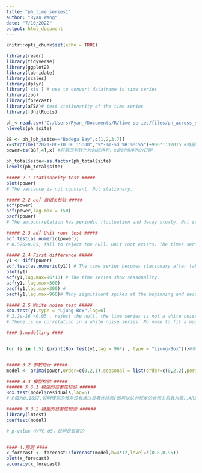 ```yaml
---
title: "ph_time_series1"
author: "Ryan Wang"
date: "7/10/2022"
output: html_document
---
```

```r
knitr::opts_chunk$set(echo = TRUE)

library(readr)
library(tidyverse)
library(ggplot2)
library(lubridate)
library(scales)
library(dplyr)
library('xts') # use to convert dataframe to time series
library(zoo)
library(forecast)
library(aTSA)# test stationarity of the time series
library(fUnitRoots)
```

```r
ph_<-read.csv('C:/Users/Ryan_/Documents/R/time series/files/ph_across_sites.csv')
nlevels(ph_$site)

BB <- ph_[ph_$site=="Bodega Bay",c(1,2,3,7)]
x=strptime("2021-06-10 06:15:00","%Y-%m-%d %H:%M:%S")+900*1:12015 #每隔15min的时间戳
power=ts(BB[,4],x) #将第四列转化为时间序列，x是时间序列的日期

ph_total$site<-as.factor(ph_total$site)
levels(ph_total$site)
```

```r
##### 2.1 stationarity test #####
plot(power)
# The variance is not constant. Not stationary.

##### 2.2 acf-自相关检验 #####
acf(power)
acf(power,lag.max = 150)
pacf(power)
# The autocorrelation has periodic fluctuation and decay slowly. Not stationary.

##### 2.3 adf-Unit root test #####
adf.test(as.numeric(power))
# 0.576>0.05, fail to reject the null. Unit root exists. The times series is non-stationary.

##### 2.4 First difference #####
y1 <- diff(power)
adf.test(as.numeric(y1)) # The time series becomes stationary after taking the first difference.
plot(y1)
acf(y1,lag.max=96*10) # The time series show seasonality.
acf(y1, lag.max=300)
pacf(y1,lag.max=300) # 
pacf(y1,lag.max=960)# Many significant spikes at the beginning and decay exponentially. So q = 0.

##### 2.5 White noise test #####
Box.test(y1,type = "Ljung-Box",lag=6)
# 2.2e-16 <0.05 , reject the null, the time series is not a white noise.
# There is no correlation in a white noise series. No need to fit a model.
```

```r
#### 3.modelling ####


for (i in 1:5) {print(Box.test(y1,lag = 96*i , type = "Ljung-Box"))}#季节性box test 检验


##### 3.2 参数估计 #####
model <- arima(power,order=c(0,2,1),seasonal = list(order=c(0,2,2),period=75))

##### 3.3 模型检验 #####
###### 3.3.1 模型的显著性检验 ######
Box.test(model$residuals,lag=6)
# P值为0.1657,说明模型的残差没有通过显著性检验(即可以认为残差的自相关系数为零),ARIMA模型能较好地拟合本数据

###### 3.3.2 模型的显著性检验 ######
library(lmtest)
coeftest(model)

# p-value 小于0.05，说明是显著的


#### 4.预测 ####
x_forecast <- forecast::forecast(model,h=4*12,level=c(0.8,0.95))
plot(x_forecast)
accuracy(x_forecast)
```

